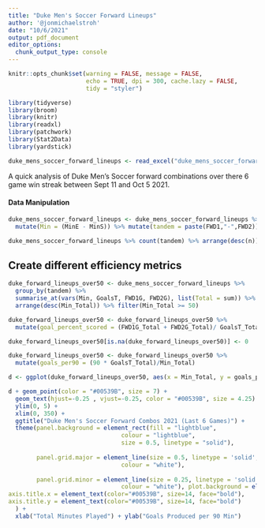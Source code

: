 ```yaml
---
title: "Duke Men's Soccer Forward Lineups"
author: '@jonmichaelstroh'
date: "10/6/2021"
output: pdf_document
editor_options: 
  chunk_output_type: console
---
```


```r
knitr::opts_chunk$set(warning = FALSE, message = FALSE, 
                      echo = TRUE, dpi = 300, cache.lazy = FALSE,
                      tidy = "styler")
```

```r
library(tidyverse)
library(broom)
library(knitr)
library(readxl)
library(patchwork)
library(Stat2Data)
library(yardstick)
```

```r
duke_mens_soccer_forward_lineups <- read_excel("duke_mens_soccer_forward_data/duke_mens_soccer_forward_lineups.xlsx")
```

A quick analysis of Duke Men's Soccer forward combinations over there 6 game win streak between Sept 11 and Oct 5 2021.

#### Data Manipulation

```r
duke_mens_soccer_forward_lineups <- duke_mens_soccer_forward_lineups %>% 
  mutate(Min = (MinE - MinS)) %>% mutate(tandem = paste(FWD1,"-",FWD2))
```

```r
duke_mens_soccer_forward_lineups %>% count(tandem) %>% arrange(desc(n))
```

## Create different efficiency metrics
```r
duke_forward_lineups_over50 <- duke_mens_soccer_forward_lineups %>% 
  group_by(tandem) %>% 
  summarise_at(vars(Min, GoalsT, FWD1G, FWD2G), list(Total = sum)) %>% 
  arrange(desc(Min_Total)) %>% filter(Min_Total >= 50)

duke_forward_lineups_over50 <- duke_forward_lineups_over50 %>%
  mutate(goal_percent_scored = (FWD1G_Total + FWD2G_Total)/ GoalsT_Total)

duke_forward_lineups_over50[is.na(duke_forward_lineups_over50)] <- 0

duke_forward_lineups_over50 <- duke_forward_lineups_over50 %>% 
  mutate(goals_per90 = (90 * GoalsT_Total)/Min_Total)
```

```r
d <- ggplot(duke_forward_lineups_over50, aes(x = Min_Total, y = goals_per90, label = tandem))

d + geom_point(color = "#00539B", size = 7) + 
  geom_text(hjust=-0.25 , vjust=-0.25, color = "#00539B", size = 4.25) + 
  ylim(0, 5) + 
  xlim(0, 350) + 
  ggtitle("Duke Men's Soccer Forward Combos 2021 (Last 6 Games)") + 
  theme(panel.background = element_rect(fill = "lightblue",
                                colour = "lightblue",
                                size = 0.5, linetype = "solid"),
  
        panel.grid.major = element_line(size = 0.5, linetype = 'solid',
                                colour = "white"), 
  
        panel.grid.minor = element_line(size = 0.25, linetype = 'solid',
                                colour = "white"), plot.background = element_rect(fill = "#D3D3D3"), plot.title = element_text(color="#00539B", face="bold"),
axis.title.x = element_text(color="#00539B", size=14, face="bold"),
axis.title.y = element_text(color="#00539B", size=14, face="bold")
  ) + 
  xlab("Total Minutes Played") + ylab("Goals Produced per 90 Min")
```















